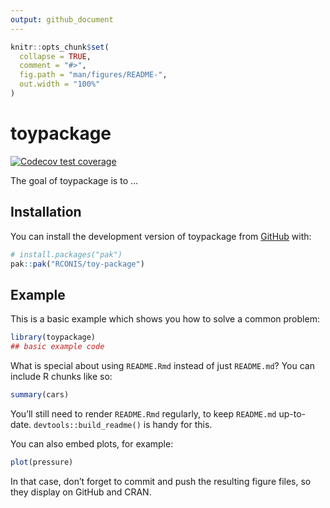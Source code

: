 ```yaml
---
output: github_document
---
```


<!-- README.md is generated from README.Rmd. Please edit that file -->

```r
knitr::opts_chunk$set(
  collapse = TRUE,
  comment = "#>",
  fig.path = "man/figures/README-",
  out.width = "100%"
)
```

# toypackage

<!-- badges: start -->
[![Codecov test coverage](https://codecov.io/gh/RCONIS/toy-package/graph/badge.svg)](https://app.codecov.io/gh/RCONIS/toy-package)
<!-- badges: end -->

The goal of toypackage is to ...

## Installation

You can install the development version of toypackage from [GitHub](https://github.com/) with:

``` r
# install.packages("pak")
pak::pak("RCONIS/toy-package")
```

## Example

This is a basic example which shows you how to solve a common problem:

```r
library(toypackage)
## basic example code
```

What is special about using `README.Rmd` instead of just `README.md`? You can include R chunks like so:

```r
summary(cars)
```

You'll still need to render `README.Rmd` regularly, to keep `README.md` up-to-date. `devtools::build_readme()` is handy for this.

You can also embed plots, for example:

```r
plot(pressure)
```

In that case, don't forget to commit and push the resulting figure files, so they display on GitHub and CRAN.
